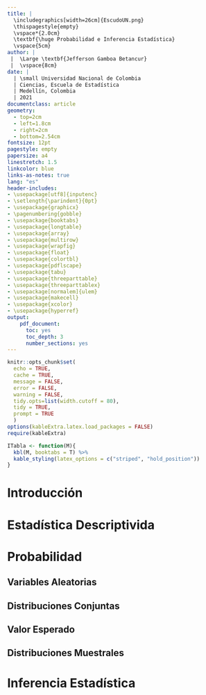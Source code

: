 ```yaml
---
title: |
  \includegraphics[width=26cm]{EscudoUN.png}  
  \thispagestyle{empty} 
  \vspace*{2.0cm} 
  \textbf{\huge Probabilidad e Inferencia Estadística}  
  \vspace{5cm}
author: |
 |  \Large \textbf{Jefferson Gamboa Betancur}
 |  \vspace{8cm}
date: |
  | \small Universidad Nacional de Colombia
  | Ciencias, Escuela de Estadística
  | Medellín, Colombia
  | 2021
documentclass: article
geometry: 
  - top=2cm
  - left=1.8cm
  - right=2cm
  - bottom=2.54cm
fontsize: 12pt
pagestyle: empty
papersize: a4
linestretch: 1.5
linkcolor: blue
links-as-notes: true
lang: "es"
header-includes:
- \usepackage[utf8]{inputenc}
- \setlength{\parindent}{0pt}
- \usepackage{graphicx}
- \pagenumbering{gobble}
- \usepackage{booktabs}
- \usepackage{longtable}
- \usepackage{array}
- \usepackage{multirow}
- \usepackage{wrapfig}
- \usepackage{float}
- \usepackage{colortbl}
- \usepackage{pdflscape}
- \usepackage{tabu}
- \usepackage{threeparttable}
- \usepackage{threeparttablex}
- \usepackage[normalem]{ulem}
- \usepackage{makecell}
- \usepackage{xcolor}
- \usepackage{hyperref}
output: 
    pdf_document: 
      toc: yes
      toc_depth: 3
      number_sections: yes
---
```


```r
knitr::opts_chunk$set(
  echo = TRUE,
  cache = TRUE,
  message = FALSE,
  error = FALSE,
  warning = FALSE,
  tidy.opts=list(width.cutoff = 80),
  tidy = TRUE,
  prompt = TRUE
  )
options(kableExtra.latex.load_packages = FALSE)
require(kableExtra)
```

```{=tex}
\newpage
\pagenumbering{arabic}
\setcounter{page}{2}
\pagestyle{plain}
```
```r
ITabla <- function(M){
  kbl(M, booktabs = T) %>%
  kable_styling(latex_options = c("striped", "hold_position"))
}
```

# Introducción



# Estadística Descriptivida

# Probabilidad

## Variables Aleatorias

## Distribuciones Conjuntas

## Valor Esperado

## Distribuciones Muestrales

# Inferencia Estadística
